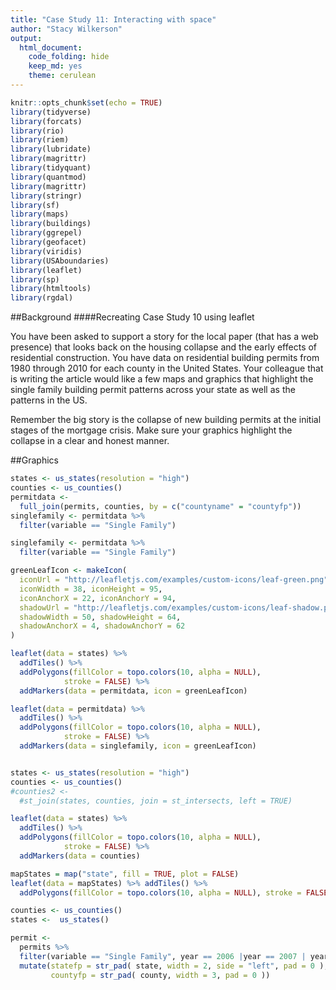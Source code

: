 ```yaml
---
title: "Case Study 11: Interacting with space"
author: "Stacy Wilkerson"
output: 
  html_document:
    code_folding: hide
    keep_md: yes
    theme: cerulean  
---
```


```r
knitr::opts_chunk$set(echo = TRUE)
library(tidyverse)
library(forcats)
library(rio)
library(riem)
library(lubridate)
library(magrittr)
library(tidyquant)
library(quantmod)
library(magrittr)
library(stringr)
library(sf)
library(maps)
library(buildings)
library(ggrepel)
library(geofacet)
library(viridis)
library(USAboundaries)
library(leaflet)
library(sp)
library(htmltools)
library(rgdal)
```


##Background 
####Recreating Case Study 10 using leaflet

You have been asked to support a story for the local paper (that has a web presence) that looks back on the housing collapse and the early effects of residential construction. You have data on residential building permits from 1980 through 2010 for each county in the United States. Your colleague that is writing the article would like a few maps and graphics that highlight the single family building permit patterns across your state as well as the patterns in the US.

Remember the big story is the collapse of new building permits at the initial stages of the mortgage crisis. Make sure your graphics highlight the collapse in a clear and honest manner.

##Graphics

```r
states <- us_states(resolution = "high")
counties <- us_counties()
permitdata <-
  full_join(permits, counties, by = c("countyname" = "countyfp"))
singlefamily <- permitdata %>%
  filter(variable == "Single Family")

singlefamily <- permitdata %>%
  filter(variable == "Single Family")

greenLeafIcon <- makeIcon(
  iconUrl = "http://leafletjs.com/examples/custom-icons/leaf-green.png",
  iconWidth = 38, iconHeight = 95,
  iconAnchorX = 22, iconAnchorY = 94,
  shadowUrl = "http://leafletjs.com/examples/custom-icons/leaf-shadow.png",
  shadowWidth = 50, shadowHeight = 64,
  shadowAnchorX = 4, shadowAnchorY = 62
)

leaflet(data = states) %>% 
  addTiles() %>%
  addPolygons(fillColor = topo.colors(10, alpha = NULL), 
            stroke = FALSE) %>%
  addMarkers(data = permitdata, icon = greenLeafIcon)
```

```r
leaflet(data = permitdata) %>% 
  addTiles() %>%
  addPolygons(fillColor = topo.colors(10, alpha = NULL), 
            stroke = FALSE) %>%
  addMarkers(data = singlefamily, icon = greenLeafIcon)


states <- us_states(resolution = "high")
counties <- us_counties()
#counties2 <- 
  #st_join(states, counties, join = st_intersects, left = TRUE)

leaflet(data = states) %>% 
  addTiles() %>%
  addPolygons(fillColor = topo.colors(10, alpha = NULL), 
            stroke = FALSE) %>%
  addMarkers(data = counties)

mapStates = map("state", fill = TRUE, plot = FALSE)
leaflet(data = mapStates) %>% addTiles() %>%
  addPolygons(fillColor = topo.colors(10, alpha = NULL), stroke = FALSE)

```





```r
counties <- us_counties()
states <-  us_states()

permit <- 
  permits %>% 
  filter(variable == "Single Family", year == 2006 |year == 2007 | year == 2008 | year == 2009 | year == 2010, StateAbbr != "AK", StateAbbr != "HI") %>%
  mutate(statefp = str_pad( state, width = 2, side = "left", pad = 0 ),
         countyfp = str_pad( county, width = 3, pad = 0 ))


```



